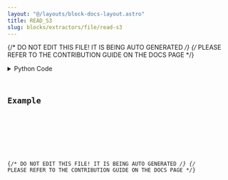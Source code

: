 ```yaml
---
layout: "@/layouts/block-docs-layout.astro"
title: READ_S3
slug: blocks/extractors/file/read-s3
---
```


{/* DO NOT EDIT THIS FILE! IT IS BEING AUTO GENERATED */}
{/* PLEASE REFER TO THE CONTRIBUTION GUIDE ON THE DOCS PAGE */}


<PythonDocsDisplay docstring={docstring} />
<details>
<summary>Python Code</summary>



<Code code={pythonCode} lang="py" wrap theme="dracula" />

[Find this Flojoy Block on GitHub](https://github.com/flojoy-ai/blocks/blob/main/blocks/EXTRACTORS/FILE/READ_S3/READ_S3.py)

</details>

## Example


<GetHelpWidget />


<AppDisplay app={app} blockName="READ_S3" client:visible />


<Example />

{/* DO NOT EDIT THIS FILE! IT IS BEING AUTO GENERATED */}
{/* PLEASE REFER TO THE CONTRIBUTION GUIDE ON THE DOCS PAGE */}
